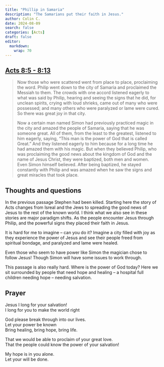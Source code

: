 ```yaml
---
title: "Phillip in Samaria"
description: "The Samarians put their faith in Jesus."
author: Colin C.
date: 2024-08-09
search: false
categories: [Acts]
draft: false
editor: 
  markdown: 
    wrap: 70
---
```


## [Acts 8:5 - 8:13](https://www.bible.com/bible/2016/ACT.8.NRSV)

> Now those who were scattered went from place to place, proclaiming the word. Philip went down to the city of Samaria and proclaimed the Messiah to them. The crowds with one accord listened eagerly to what was said by Philip, hearing and seeing the signs that he did, for unclean spirits, crying with loud shrieks, came out of many who were possessed; and many others who were paralyzed or lame were cured. So there was great joy in that city.
>
> Now a certain man named Simon had previously practiced magic in the city and amazed the people of Samaria, saying that he was someone great. All of them, from the least to the greatest, listened to him eagerly, saying, “This man is the power of God that is called Great.” And they listened eagerly to him because for a long time he had amazed them with his magic. But when they believed Philip, who was proclaiming the good news about the kingdom of God and the name of Jesus Christ, they were baptized, both men and women. Even Simon himself believed. After being baptized, he stayed constantly with Philip and was amazed when he saw the signs and great miracles that took place.

<!-- ## Terms and Notes -->

## Thoughts and questions

In the previous passage Stephen had been killed.  Starting here the story of Acts changes from Isreal and the Jews to spreading the good news of Jesus to the rest of the known world.  I think what we also see in these stories are major paradigm shifts.  As the people encounter Jesus through Philip, and the powerful signs they placed their faith in Jesus.  

It is hard for me to imagine -- can you do it?  Imagine a city filled with joy as they experience the power of Jesus and see their people freed from spiritual bondage, and paralyzed and lame were healed.  

Even those who seem to have power like Simon the magician chose to follow Jesus! Though Simon will have some issues to work through.  

This passage is also really hard.  Where is the power of God today?  Here we sit surrounded by people that need hope and healing -- a hospital full children needing hope -- needing salvation.  


## Prayer

Jesus I long for your salvation!\
I long for you to make the world right

God please break through into our lives.\
Let your power be known\
Bring healing, bring hope, bring life. 

That we would be able to proclaim of your great love.\
That the people could know the power of your salvation! 

My hope is in you alone.\
Let your will be done.